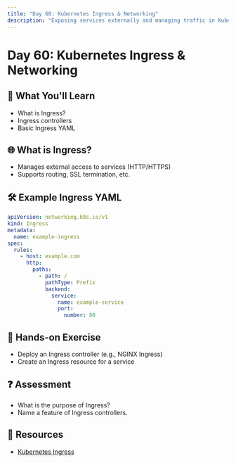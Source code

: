 ```yaml
---
title: "Day 60: Kubernetes Ingress & Networking"
description: "Exposing services externally and managing traffic in Kubernetes."
---
```


# Day 60: Kubernetes Ingress & Networking

## 🎯 What You'll Learn

- What is Ingress?
- Ingress controllers
- Basic Ingress YAML

## 🌐 What is Ingress?

- Manages external access to services (HTTP/HTTPS)
- Supports routing, SSL termination, etc.

## 🛠️ Example Ingress YAML

```yaml
apiVersion: networking.k8s.io/v1
kind: Ingress
metadata:
  name: example-ingress
spec:
  rules:
    - host: example.com
      http:
        paths:
          - path: /
            pathType: Prefix
            backend:
              service:
                name: example-service
                port:
                  number: 80
```

## 📝 Hands-on Exercise

- Deploy an Ingress controller (e.g., NGINX Ingress)
- Create an Ingress resource for a service

## ❓ Assessment

- What is the purpose of Ingress?
- Name a feature of Ingress controllers.

## 🔗 Resources

- [Kubernetes Ingress](https://kubernetes.io/docs/concepts/services-networking/ingress/)
